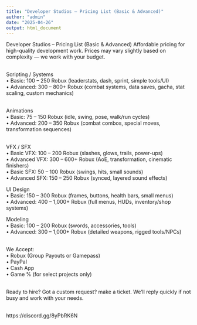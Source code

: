 ```yaml
---
title: "Developer Studios – Pricing List (Basic & Advanced)"
author: "admin"
date: "2025-04-26"
output: html_document
---
```


Developer Studios – Pricing List (Basic & Advanced)
Affordable pricing for high-quality development work. Prices may vary slightly based on complexity — we work with your budget.<br/> <br/>

Scripting / Systems <br/>
• Basic: 100 – 250 Robux (leaderstats, dash, sprint, simple tools/UI) <br/>
• Advanced: 300 – 800+ Robux (combat systems, data saves, gacha, stat scaling, custom mechanics) <br/> <br/>

Animations <br/>
• Basic: 75 – 150 Robux (idle, swing, pose, walk/run cycles) <br/>
• Advanced: 200 – 350 Robux (combat combos, special moves, transformation sequences) <br/> <br/>

VFX / SFX <br/>
• Basic VFX: 100 – 200 Robux (slashes, glows, trails, power-ups) <br/>
• Advanced VFX: 300 – 600+ Robux (AoE, transformation, cinematic finishers) <br/>
• Basic SFX: 50 – 100 Robux (swings, hits, small sounds) <br/>
• Advanced SFX: 150 – 250 Robux (synced, layered sound effects) <br/>

UI Design <br/>
• Basic: 150 – 300 Robux (frames, buttons, health bars, small menus) <br/>
• Advanced: 400 – 1,000+ Robux (full menus, HUDs, inventory/shop systems) <br/>

Modeling <br/>
• Basic: 100 – 200 Robux (swords, accessories, tools) <br/>
• Advanced: 300 – 1,000+ Robux (detailed weapons, rigged tools/NPCs) <br/> <br/>

We Accept: <br/>
• Robux (Group Payouts or Gamepass) <br/>
• PayPal <br/>
• Cash App <br/>
• Game % (for select projects only) <br/> <br/>

Ready to hire? Got a custom request?  make a ticket. We’ll reply quickly if not 
busy and work with your needs. <br/> <br/>

https://discord.gg/8yPbRK6N <br/>
